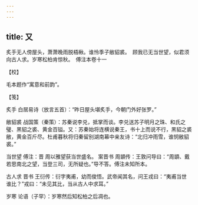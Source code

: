 ```yaml
---
---
---
```

title: 又
---







炙手无人傍屋头，萧萧晚雨脱梧楸。谁怜季子敝貂裘。　顾我已无当世望，似君须向古人求。岁寒松柏肯惊秋。　傅注本卷十一





【校】


毛本题作“寓意和前韵”。





【笺】


炙手 白居易诗（放言五首）：“昨日屋头堪炙手，今朝门外好张罗。”

敝貂裘 战国策（秦策）：苏秦说李兑，抵掌而谈。李兑送苏子明月之珠、和氏之璧、黑貂之裘、黄金百镒。又：苏秦始将连横说秦王，书十上而说不行，黑貂之裘敝，黄金百斤尽。杜甫暮秋将归秦留别湖南幕中亲友诗：“北归冲雨雪，谁悯敝貂裘。”

当世望 傅注：晋 周以雅望获当世盛名。 案晋书 周顗传：王敦问导曰：“周顗、戴若思南北之望，当登三司，无所疑也。”导不答。傅注未知所本。

古人求 晋书 王衍传：衍字夷甫，幼而俊悟。武帝闻其名，问王戎曰：“夷甫当世谁比？”戎曰：“未见其比，当从古人中求耳。”

岁寒 论语（子罕）：岁寒然后知松柏之后凋也。
